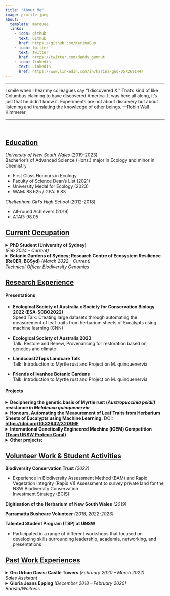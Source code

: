```yaml
---
title: "About Me"
image: profile.jpeg
about:
  template: marquee
  links:
    - icon: github
      text: Github
      href: https://github.com/KarinaGuo
    - icon: twitter
      text: Twitter
      href: https://twitter.com/dandy_gumnut
    - icon: linkedin
      text: LinkedIn
      href: https://www.linkedin.com/in/karina-guo-057269144/
---
```


------------------------------------------------------------------------

<p>I smile when I hear my colleagues say "I discovered X." That's kind of like Columbus claiming to have discovered America. It was here all along, it's just that he didn't know it. Experiments are not about discovery but about listening and translating the knowledge of other beings. ---Robin Wall Kimmerer</p>

------------------------------------------------------------------------

<p>

 

<p>

## [Education]{.underline}

*University of New South Wales* (2019-2023)\
Bacherlor's of Advanced Science (Hons.) major in Ecology and minor in Chemistry

-   First Class Honours in Ecology
-   Faculty of Science Dean's List (2021)
-   University Medal for Ecology (2023)
-   WAM: 88.625 / GPA: 6.83

*Cheltenham Girl's High School* (2012-2018)

-   All-round Achievers (2019)
-   ATAR: 98.05

## [**Current Occupation**]{.underline}

<details>

<summary>**PhD Student (University of Sydney)\
***(Feb 2024 - Current)* </summary>

-   Attended workshops of Clearer Writing, Peer Review

</details>

<details>

<summary>**Botanic Gardens of Sydney; Research Centre of Ecosystem Resilience (ReCER, BGSyd)** *(March 2022 - Current)*\
*Technical Officer Biodiversity Genomics*</summary>

-   Manipulation of genetic data for further analysis including variant calling and filtering.

-   Conducting GWAS on individuals of *Melaleuca quinquenervia* to discover loci that signify rust resistance. Using discovered loci for genomic prediction models.

-   Wet lab work on Lenwebbia sp & Gossia frangratissima for successful extraction of high molecular weight DNA full genome sequencing. Includes ability to safely work with liquid nitrogen, CTAB buffers, rare earth metal clean up, DNA purification and quantification through NanoDrop One & Agilent Tape.

-   Refactoring of the genetics processing of DArT SNP data for the [Restore and Renew (RnR) webtool](https://www.restore-and-renew.org.au/). Involved version control using Git, containerising the RnR genetics workflow on Docker, multi-stage builds of workflow, supporting project development, and outreach. Showed proficiency in collaborating with other team members to enhance existing workflows and develop new features for future pathways of the tool.

-   Myrtle rust (*Austropuccinia psidii*) inoculation and scoring of Plant Breeding Information to distinguish between susceptible and resistant individuals against the disease.

-   Managing \~70,000 samples through databasing collection information, maintenance, and organisation of their storage. Processing of incoming material in preparation of new samples and vouchers.

-   Engaging in field work trips to help gather genetic samples. Involves learning flora identification skills, scheduling appropriate accommodation, and following WHS protocols.

-   Rapid selection and preparation of samples to send to Diversity Arrays Technology (DArT) for genotyping

-   Outreach at conferences for external points of collaboration across states of Australia and feedback on procedures and workflows

</details>

## [**Research Experience**]{.underline}

#### Presentations

-   **Ecological Society of Australia x Society for Conservation Biology 2022 (ESA-SCBO2022)**\
    Speed Talk: Creating large datasets through automating the measurement of leaf traits from herbarium sheets of Eucalypts using machine learning (CNN)

-   **Ecological Society of Australia 2023**\
    Talk: Restore and Renew, Provenancing for restoration based on genetics and climate

-   **Landcoast2Tops Landcare Talk**\
    Talk: Introduction to Myrtle rust and Project on M. quinquenervia

-   **Friends of Ivanhoe Botanic Gardens**\
    Talk: Introduction to Myrtle rust and Project on M. quinquenervia

#### Projects

<details>

<summary>**Deciphering the genetic basis of Myrtle rust (*Austropuccinia psidii)* resistance in *Melaleuca quinquenervia***</summary>

-   Iterating through variations of filtering VCF files of whole genome sequenced individuals of Melaleuca quinquenervia

-   Conducting association studies between genotype and phenotype (Myrtle rust resistance) using Genome Wide Association Studies of the aforementioned whole genome sequenced individuals

-   Conducting phylogenetic analyses (IQ-TREE2 and Astral) using BUSCO IDs between broad leaf Melaleuca species.

-   Inferred patterns of population genetic variation using Principal Component Analysis, conStruct and SNMF.

-   Tested for introgression between Melaleuca spp. by performing ABBA BABA tests, implemented in DSuite

-   Estimated the demographic history using SMC++

</details>

<details>

<summary>**Honours, Automating the Measurement of Leaf Traits from Herbarium Sheets of Eucalypts using Machine Learning.** DOI: [**https://doi.org/10.32942/X2DG6F**](https://doi.org/10.32942/X2DG6F)</summary>

-   Gained expertise in the field of machine learning (ML) and working with various coding languages including R, python, and BASH.

-   Developed a novel and functional workflow using CNN ML models (instance segmentation & object classification) to expand existing eucalypt leaf trait data by 50-fold

-   Statistical analysis of big data, a trait dataset of \~140,000 data points, to find trait-climate relationships and link them to phylogeny

-   Demonstrated ability to lead project development through instigating discussions, creating protocols, research method and proposal writing

-   Literature study to ensure novelty and to link our findings into current academic landscape

-   Presentations in explaining complex concepts in a simple and engaging manner with logical flow

</details>

<details>

<summary>**International Genetically Engineered Machine (iGEM) Competition ([Team UNSW Protecc Coral](https://2021.igem.org/Team:UNSW_Australia))**</summary>

-   Working as the team leader in the sub-group, Science Communication, as crucial section of a larger team of 15 individuals

-   Organising meetings and providing reports to other team leaders for cohesive group progression

-   Production of a virtual exhibition, contacting Indigenous and local individuals to gather opinions

-   Facilitated collaboration between different iGEM teams and members of the general public

</details>

<details>

<summary>**Other projects:**</summary>

-   **Jason Bragg Machine Learning (ML) Project on Melaleuca sp. with the Royal Botanic Garden Sydney**; Training artificial intelligence to analyse large-scale digital herbarium sheets to identify and measure leaf area, and class different reproductive structures in the *Melaleuca leucadendra* complex (*Myrtaceae*)

-   **Impact of Herbivore Assemblage on Vegetative Community in a Semi-arid Shrubland**; Measuring different effects of grazing intensity and type on a plant community's vegetative cover and diversity through Shannon diversity index

-   **The Effect of Soil Type, Initial Moisture Level and Heat Treatments on a Soil System's Water Repellency;** Measuring water repellency on different soil types, under different moisture levels after different heat treatment

-   **Australian Species and their Shifting Functional Traits in the Changing Climate**; Measurement of tree height, basal trunk width, and SLA in Australian natives across NSW's different climates

</details>

## [**Volunteer Work & Student Activities**]{.underline}

**Biodiversity Conservation Trust** *(2022)*

-   Experience in Biodiversity Assessment Method (BAM) and Rapid Vegetation Integrity (Rapid VI) Assessment to survey private land for the NSW Biodiversity Conservation\
    Investment Strategy (BCIS)

**Digitisation of the Herbarium** **of New South Wales** *(2019)*

**Parramatta Bushcare Volunteer** *(2018, 2022-2023)*

**Talented Student Program (TSP) at UNSW**

-   Participated in a range of different workshops that focused on developing skills surrounding leadership, academia, networking, and presentations

## [**Past Work Experiences**]{.underline}

<details>

<summary>**Gro Urban Oasis: Castle Towers** *(February 2020 -- March 2022)\
Sales Assistant*</summary>

-   Proactively working towards campaign development

-   Interacting with customers to build a relationship and build a safe environment for respect

-   Developing social skills and encouragement of open-mindedness in customers to new ideas

-   Utilising a strong background knowledge on plant care and maintenance to advise customers and ensure upkeep of merchandise

-   Accurately scanning large volumes of products to meet daily sale goals, and promoting seasonal deals and themes

</details>

<details>

<summary>**Gloria Jeans Epping** *(December 2018 -- February 2020)\
Barista/Waitress*</summary>

-   Well-developed social abilities include conflict mitigation, relationship building and team cooperativity

-   Ability to multitask, utilising a number of equipment simultaneously to deliver goals on schedule

-   Assisting co-workers to maximise workplace productivity and success

</details>
